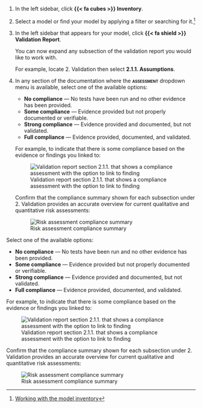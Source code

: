 :::: {.content-visible unless-format="revealjs"}
1. In the left sidebar, click **{{< fa cubes >}} Inventory**.

1. Select a model or find your model by applying a filter or searching for it.^[[Working with the model inventory](/guide/model-inventory/working-with-model-inventory.qmd#search-filter-and-sort-models)]

1. In the left sidebar that appears for your model, click **{{< fa shield >}} Validation Report**. 

   You can now expand any subsection of the validation report you would like to work with.

   For example, locate 2. Validation then select **2.1.1. Assumptions**.

1. In any section of the documentation where the **[assessment]{.smallcaps}** dropdown menu is available, select one of the available options:

   - **No compliance** — No tests have been run and no other evidence has been provided.
   - **Some compliance** — Evidence provided but not properly documented or verifiable.
   - **Strong compliance** — Evidence provided and documented, but not validated.
   - **Full compliance** — Evidence provided, documented, and validated.

   For example, to indicate that there is some compliance based on the evidence or findings you linked to:

   ![Validation report section 2.1.1. that shows a compliance assessment with the option to link to finding](/guide/model-validation/assess-compliance.png){fig-alt="A screenshot of the validation report section 2.1.1. that shows a compliance assessment with the option to link to finding" .screenshot group="compliance"}

   Confirm that the compliance summary shown for each subsection under 2. Validation provides an accurate overview for current qualitative and quantitative risk assessments:

   ![Risk assessment compliance summary](/guide/model-validation/assess-compliance-summary.png){fig-alt="A screenshot of the risk assessment compliance summary" .screenshot group="compliance"}

::::

:::: {.content-hidden unless-format="revealjs"}
Select one of the available options:

   - **No compliance** — No tests have been run and no other evidence has been provided.
   - **Some compliance** — Evidence provided but not properly documented or verifiable.
   - **Strong compliance** — Evidence provided and documented, but not validated.
   - **Full compliance** — Evidence provided, documented, and validated.

   For example, to indicate that there is some compliance based on the evidence or findings you linked to:

   ![Validation report section 2.1.1. that shows a compliance assessment with the option to link to finding](/guide/model-validation/assess-compliance.png){fig-alt="A screenshot of the validation report section 2.1.1. that shows a compliance assessment with the option to link to finding" .screenshot group="compliance"}

   Confirm that the compliance summary shown for each subsection under 2. Validation provides an accurate overview for current qualitative and quantitative risk assessments:

   ![Risk assessment compliance summary](/guide/model-validation/assess-compliance-summary.png){fig-alt="A screenshot of the risk assessment compliance summary" .screenshot group="compliance"}

::::


